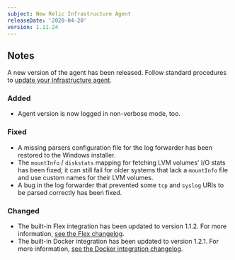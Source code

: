 ```yaml
---
subject: New Relic Infrastructure Agent
releaseDate: '2020-04-20'
version: 1.11.24
---
```


## Notes

A new version of the agent has been released. Follow standard procedures to [update your Infrastructure agent](/docs/infrastructure/new-relic-infrastructure/installation/update-infrastructure-agent).

### Added

* Agent version is now logged in non-verbose mode, too.

### Fixed

* A missing parsers configuration file for the log forwarder has been restored to the Windows installer.
* The `mountInfo` / `diskstats` mapping for fetching LVM volumes' I/O stats has been fixed; it can still fail for older systems that lack a `mountInfo` file and use custom names for their LVM volumes.
* A bug in the log forwarder that prevented some `tcp` and `syslog` URIs to be parsed correctly has been fixed.

### Changed

* The built-in Flex integration has been updated to version 1.1.2. For more information, [see the Flex changelog](https://github.com/newrelic/nri-flex/blob/master/CHANGELOG.md).
* The built-in Docker integration has been updated to version 1.2.1. For more information, [see the Docker integration changelog](https://github.com/newrelic/nri-docker/blob/master/CHANGELOG.md).
